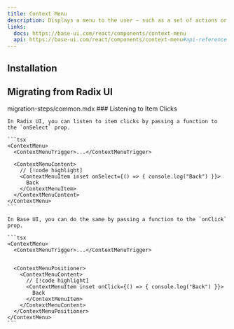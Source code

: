 ```yaml
---
title: Context Menu
description: Displays a menu to the user — such as a set of actions or functions — triggered by a button.
links:
  docs: https://base-ui.com/react/components/context-menu
  api: https://base-ui.com/react/components/context-menu#api-reference
---
```


<ComponentPreview name="context-menu-demo" />

## Installation

<CodeBlockCommand component="context-menu" />

## Migrating from Radix UI

<Steps>
  <Step>
    <include>migration-steps/common.mdx</include>
  </Step>
  <Step>
    ### Listening to Item Clicks

    In Radix UI, you can listen to item clicks by passing a function to the `onSelect` prop.

    ```tsx
    <ContextMenu>
      <ContextMenuTrigger>...</ContextMenuTrigger>
      
      <ContextMenuContent>
        // [!code highlight]
        <ContextMenuItem inset onSelect={() => { console.log("Back") }}>
          Back
        </ContextMenuItem>
      </ContextMenuContent>
    </ContextMenu>
    ```

    In Base UI, you can do the same by passing a function to the `onClick` prop.

    ```tsx
    <ContextMenu>
      <ContextMenuTrigger>...</ContextMenuTrigger>
      

      <ContextMenuPositioner>
        <ContextMenuContent>
          // [!code highlight]
          <ContextMenuItem inset onClick={() => { console.log("Back") }}>
            Back
          </ContextMenuItem>
        </ContextMenuContent>
      </ContextMenuPositioner>
    </ContextMenu>
    ```
  </Step>
</Steps>